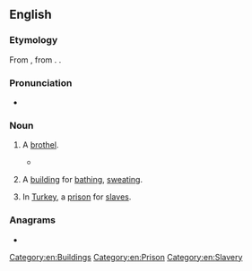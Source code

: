 {{also|baguio}}
==English==

===Etymology===
From {{bor|en|it|bagno}}, from {{der|en|la|balneum||bath}}. {{doublet|en|bain}}.

===Pronunciation===
* {{IPA|en|/ˈbænɪɔ/}}

===Noun===
{{en-noun}}

# A [[brothel]].
#* {{RQ:zhx-teo:Fielde Dictionary|en|{{l|zh||婆|tr=phûa}}|458}}
#*: {{quote|en|an old woman who has charge of a '''bagnio'''}}
# {{lb|en|obsolete}} A [[building]] for [[bathe|bathing]], [[sweat]]ing.
# {{lb|en|obsolete}} In [[Turkey]], a [[prison]] for [[slave]]s.

===Anagrams===
* {{anagrams|en|a=abgino|gabion}}

[[Category:en:Buildings]]
[[Category:en:Prison]]
[[Category:en:Slavery]]